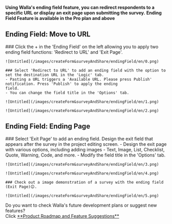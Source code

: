 
<Callout type='info' emoji="🔔">**Using Walla's ending field feature, you can redirect respondents to a specific URL or
    display an exit page upon submitting the survey.**</Callout>
<Callout type='warning' emoji="⚠️">**Ending Field Feature is available in the Pro plan and above**</Callout>

## Ending Field: Move to URL

<Steps>
    ### Click the + in the 'Ending Field' on the left allowing you to apply two ending field functions: 'Redirect to
    URL' and 'Exit Page'.

    ![Untitled](/images/createForm&surveyAndShare/endingField/en/0.png)

    ### Select 'Redirect to URL' to add an ending field with the option to set the destination URL in the 'Logic' tab.
    - Pasting a URL triggers a 'Available URL. Please press Publish' notification. Press 'Publish' to apply the ending
    field.
    - You can change the field title in the 'Options' tab.

    ![Untitled](/images/createForm&surveyAndShare/endingField/en/1.png)

    ![Untitled](/images/createForm&surveyAndShare/endingField/en/2.png)

</Steps>

## Ending Field: Ending Page

<Steps>
    ### Select 'Exit Page' to add an ending field. Design the exit field that appears after the survey in the project
    editing screen.
    - Design the exit page with various options, including adding images
    - Text, Image, List, Checklist, Quote, Warning, Code, and more.
    - Modify the field title in the 'Options' tab.

    ![Untitled](/images/createForm&surveyAndShare/endingField/en/3.png)

    ![Untitled](/images/createForm&surveyAndShare/endingField/en/4.png)

    ### Check out a image demonstration of a survey with the ending field (Exit Page)😊.

    ![Untitled](/images/createForm&surveyAndShare/endingField/en/5.png)
</Steps>

<Callout type='info' emoji="🔔">
    Do you want to check Walla's future development plans or suggest new features? <br/>Click <a
    href='https://app.walla.my/support/featureRequest'
    target="_blank"
    rel="noopener noreferrer"
    style={{textDecoration: 'underline'}}>**Product
    Roadmap and Feature Suggestions**</a>
</Callout>